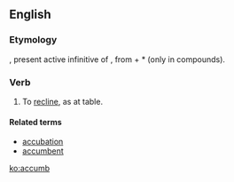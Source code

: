 ==English==

===Etymology===
{{etyl|la|en}} {{term|accumbere|lang=la}}, present active infinitive of {{term/t|la|accumbō||recline (at a table)}}, from {{term|ad|lang=la}} + *{{term||cumbō|lie down|lang=la}} (only in compounds).

===Verb===
{{head|en|verb}}

# {{context|obsolete|lang=en}} To [[recline]], as at table.

====Related terms====
* [[accubation]]
* [[accumbent]]

[[ko:accumb]]